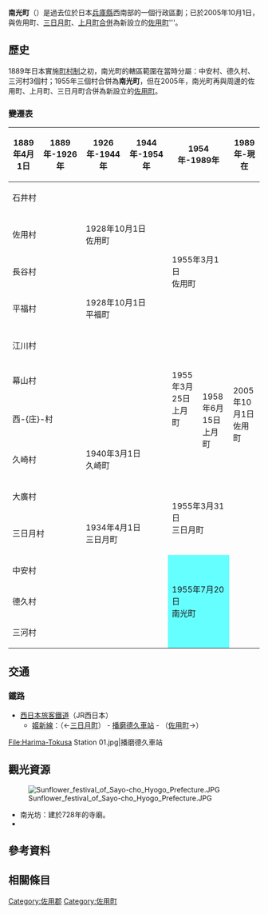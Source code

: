 {{日本町村 (廢除)
| 自治體名=南光
| 町村=町
| 町村章=
| 日文原名=南光町
| 平假名=なんこうちょう
| 羅馬字拼音=Nankō-chō
| 廢除時間=2005年10月1日
| 廢除理由=新設合併
| 廢除時處置=上月町、[[三日月町_(兵庫縣)|三日月町]]、'''南光町'''、佐用町→[[佐用町|佐用町]]
| 現在自治體=佐用町
| 都道府縣=兵庫縣
| 支廳=
| 郡=佐用郡
| 郡連結= 
| 編號=28503
| 面積=49.86
| 邊界未定=
| 人口=4,524
| 統計時間=2004年4月30日
| 自治體=[[宍粟市|宍粟市]]、[[佐用町|佐用町]]、[[上月町|上月町]]、[[三日月町_(兵庫縣)|三日月町]]、[[上郡町|上郡町]]
| 樹=
| 花=
| 其他象徵物=
| 其他象徵=
| 郵遞區號=679-5292
| 所在地=佐用郡南光町下德久1004番地1
| 電話號碼=790-78-0101
| 外部連結=
| 經度=
| 緯度=
| 地圖=
}}
'''南光町'''（{{jpn|j=南光町|hg=なんこうちょう|rm=Nankō chō|f=y}}）是過去位於日本[[兵庫縣|兵庫縣]]西南部的一個行政區劃；已於2005年10月1日，與佐用町、[[三日月町_(兵庫縣)|三日月町]]、[[上月町|上月町]][[市町村合併|合併]]為新設立的[[佐用町|佐用町]]'''。

== 歷史 ==
1889年日本實施[[町村制|町村制]]之初，南光町的轄區範圍在當時分屬：中安村、德久村、三河村3個村；1955年三個村合併為'''南光町'''，但在2005年，南光町再與周邊的佐用町、上月町、三日月町合併為新設立的[[佐用町|佐用町]]。

=== 變遷表 ===
{| class="wikitable" style="font-size:x-small"
! 1889年4月1日
! 1889年-1926年
! 1926年-1944年
! 1944年-1954年
! colspan=2 | 1954年-1989年
! 1989年-現在
! 現在
|-
| colspan=4 | 石井村
| rowspan=5 colspan=2 | 1955年3月1日<br />佐用町
| rowspan=13 colspan=2 | 2005年10月1日<br />佐用町
|-
| colspan=2 | 佐用村
| colspan=2 | 1928年10月1日<br />佐用町
|-
| colspan=4 | 長谷村
|-
| colspan=2 | 平福村
| colspan=2 | 1928年10月1日<br />平福町
|-
| colspan=4 | 江川村
|-
| colspan=4 | 幕山村
| rowspan=2 | 1955年3月25日<br />上月町
| rowspan=3 | 1958年6月15日<br />上月町
|-
| colspan=4 | 西-{庄}-村
|-
| colspan=2 | 久崎村
| colspan=3 | 1940年3月1日<br />久崎町
|-
| colspan=4 | 大廣村
| rowspan=2 colspan=2 | 1955年3月31日<br />三日月町
|-
| colspan=2 | 三日月村
| colspan=2 | 1934年4月1日<br />三日月町
|-
| colspan=4 | 中安村
| rowspan=3 colspan=2 style="background-color:#6ff;" | 1955年7月20日<br />南光町
|-
| colspan=4 | 德久村
|-
| colspan=4 | 三河村
|}

== 交通 ==

=== 鐵路 ===
* [[西日本旅客鐵道|西日本旅客鐵道]]（JR西日本）
** [[姬新線|姬新線]]：（←[[三日月町_(兵庫縣)|三日月町]]） - [[播磨德久車站|播磨德久車站]] - （[[佐用町|佐用町]]→）

<gallery widths=200px heights=200px>
File:Harima-Tokusa Station 01.jpg|播磨德久車站
</gallery>

== 觀光資源 ==
[[File:Sunflower_festival_of_Sayo-cho_Hyogo_Prefecture.JPG|thumb]]

* 南光坊{{Tsl|ja|瑠璃寺 (佐用町)|瑠璃寺 (佐用町)|瑠璃寺}}：建於728年的寺廟。
* {{tsl|ja|南光ヒマワリ畑|南光巷日葵田}}

== 參考資料 ==
{{Reflist}}

== 相關條目 ==

{{兵庫縣}}
{{Authority control}}

[[Category:佐用郡|Category:佐用郡]]
[[Category:佐用町|Category:佐用町]]